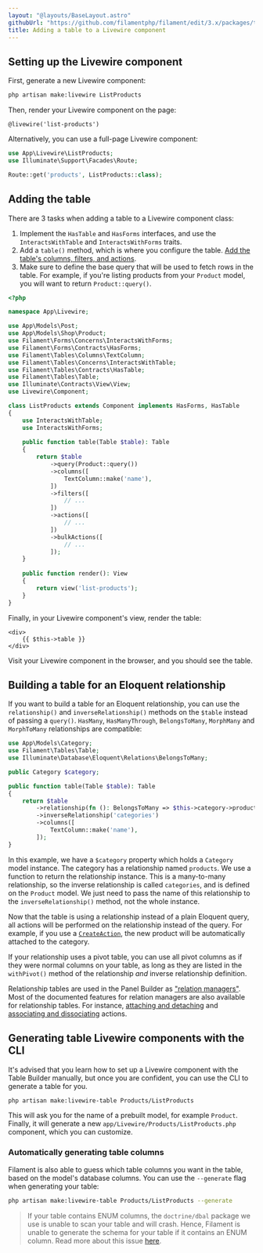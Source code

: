 ```yaml
---
layout: "@layouts/BaseLayout.astro"
githubUrl: "https://github.com/filamentphp/filament/edit/3.x/packages/tables/docs/11-adding-a-table-to-a-livewire-component.md"
title: Adding a table to a Livewire component
---
```


## Setting up the Livewire component

First, generate a new Livewire component:

```bash
php artisan make:livewire ListProducts
```

Then, render your Livewire component on the page:

```blade
@livewire('list-products')
```

Alternatively, you can use a full-page Livewire component:

```php
use App\Livewire\ListProducts;
use Illuminate\Support\Facades\Route;

Route::get('products', ListProducts::class);
```

## Adding the table

There are 3 tasks when adding a table to a Livewire component class:

1) Implement the `HasTable` and `HasForms` interfaces, and use the `InteractsWithTable` and `InteractsWithForms` traits.
2) Add a `table()` method, which is where you configure the table. [Add the table's columns, filters, and actions](getting-started#columns).
3) Make sure to define the base query that will be used to fetch rows in the table. For example, if you're listing products from your `Product` model, you will want to return `Product::query()`.

```php
<?php

namespace App\Livewire;

use App\Models\Post;
use App\Models\Shop\Product;
use Filament\Forms\Concerns\InteractsWithForms;
use Filament\Forms\Contracts\HasForms;
use Filament\Tables\Columns\TextColumn;
use Filament\Tables\Concerns\InteractsWithTable;
use Filament\Tables\Contracts\HasTable;
use Filament\Tables\Table;
use Illuminate\Contracts\View\View;
use Livewire\Component;

class ListProducts extends Component implements HasForms, HasTable
{
    use InteractsWithTable;
    use InteractsWithForms;
    
    public function table(Table $table): Table
    {
        return $table
            ->query(Product::query())
            ->columns([
                TextColumn::make('name'),
            ])
            ->filters([
                // ...
            ])
            ->actions([
                // ...
            ])
            ->bulkActions([
                // ...
            ]);
    }
    
    public function render(): View
    {
        return view('list-products');
    }
}
```

Finally, in your Livewire component's view, render the table:

```blade
<div>
    {{ $this->table }}
</div>
```

Visit your Livewire component in the browser, and you should see the table.

## Building a table for an Eloquent relationship

If you want to build a table for an Eloquent relationship, you can use the `relationship()` and `inverseRelationship()` methods on the `$table` instead of passing a `query()`. `HasMany`, `HasManyThrough`, `BelongsToMany`, `MorphMany` and `MorphToMany` relationships are compatible:

```php
use App\Models\Category;
use Filament\Tables\Table;
use Illuminate\Database\Eloquent\Relations\BelongsToMany;

public Category $category;

public function table(Table $table): Table
{
    return $table
        ->relationship(fn (): BelongsToMany => $this->category->products())
        ->inverseRelationship('categories')
        ->columns([
            TextColumn::make('name'),
        ]);
}
```

In this example, we have a `$category` property which holds a `Category` model instance. The category has a relationship named `products`. We use a function to return the relationship instance. This is a many-to-many relationship, so the inverse relationship is called `categories`, and is defined on the `Product` model. We just need to pass the name of this relationship to the `inverseRelationship()` method, not the whole instance.

Now that the table is using a relationship instead of a plain Eloquent query, all actions will be performed on the relationship instead of the query. For example, if you use a [`CreateAction`](../actions/prebuilt-actions/create), the new product will be automatically attached to the category.

If your relationship uses a pivot table, you can use all pivot columns as if they were normal columns on your table, as long as they are listed in the `withPivot()` method of the relationship *and* inverse relationship definition.

Relationship tables are used in the Panel Builder as ["relation managers"](../panels/resources/relation-managers#creating-a-relation-manager). Most of the documented features for relation managers are also available for relationship tables. For instance, [attaching and detaching](../panels/resources/relation-managers#attaching-and-detaching-records) and [associating and dissociating](../panels/resources/relation-managers#associating-and-dissociating-records) actions.

## Generating table Livewire components with the CLI

It's advised that you learn how to set up a Livewire component with the Table Builder manually, but once you are confident, you can use the CLI to generate a table for you.

```bash
php artisan make:livewire-table Products/ListProducts
```

This will ask you for the name of a prebuilt model, for example `Product`. Finally, it will generate a new `app/Livewire/Products/ListProducts.php` component, which you can customize.

### Automatically generating table columns

Filament is also able to guess which table columns you want in the table, based on the model's database columns. You can use the `--generate` flag when generating your table:

```bash
php artisan make:livewire-table Products/ListProducts --generate
```

> If your table contains ENUM columns, the `doctrine/dbal` package we use is unable to scan your table and will crash. Hence, Filament is unable to generate the schema for your table if it contains an ENUM column. Read more about this issue [here](https://github.com/doctrine/dbal/issues/3819#issuecomment-573419808).
